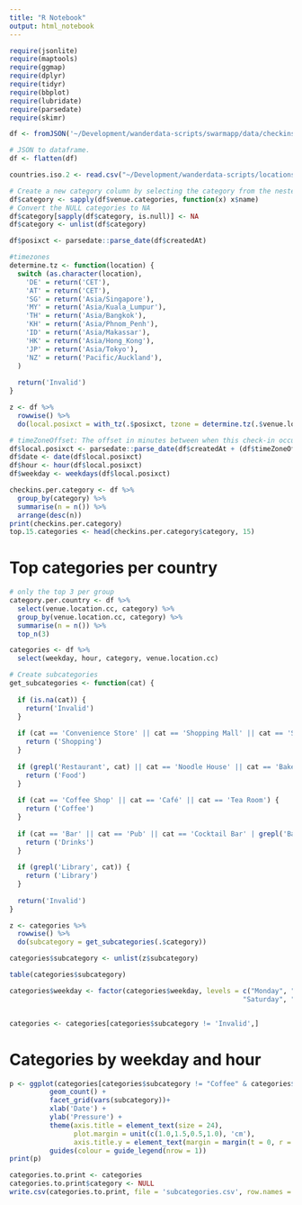 ```yaml
---
title: "R Notebook"
output: html_notebook
---
```


```r
require(jsonlite)
require(maptools)
require(ggmap)
require(dplyr)
require(tidyr)
require(bbplot)
require(lubridate)
require(parsedate)
require(skimr)
```

```r
df <- fromJSON('~/Development/wanderdata-scripts/swarmapp/data/checkins.json')

# JSON to dataframe.
df <- flatten(df)
```

```r
countries.iso.2 <- read.csv("~/Development/wanderdata-scripts/locations/data/countries_iso_2.csv")

# Create a new category column by selecting the category from the nested structure 'venue.category'
df$category <- sapply(df$venue.categories, function(x) x$name)
# Convert the NULL categories to NA
df$category[sapply(df$category, is.null)] <- NA
df$category <- unlist(df$category)

df$posixct <- parsedate::parse_date(df$createdAt)
```

```r
#timezones
determine.tz <- function(location) {
  switch (as.character(location),
    'DE' = return('CET'),
    'AT' = return('CET'),
    'SG' = return('Asia/Singapore'),
    'MY' = return('Asia/Kuala_Lumpur'),
    'TH' = return('Asia/Bangkok'),
    'KH' = return('Asia/Phnom_Penh'),
    'ID' = return('Asia/Makassar'),
    'HK' = return('Asia/Hong_Kong'),
    'JP' = return('Asia/Tokyo'),
    'NZ' = return('Pacific/Auckland'),
  )
  
  return('Invalid')
}

z <- df %>%
  rowwise() %>%
  do(local.posixct = with_tz(.$posixct, tzone = determine.tz(.$venue.location.cc)))

# timeZoneOffset: The offset in minutes between when this check-in occurred and the same time in UTC. For example, a check-in that happened at -0500 UTC will have a timeZoneOffset of -300.
df$local.posixct <- parsedate::parse_date(df$createdAt + (df$timeZoneOffset * 60))
df$date <- date(df$local.posixct)
df$hour <- hour(df$local.posixct)
df$weekday <- weekdays(df$local.posixct)
```

```r
checkins.per.category <- df %>%
  group_by(category) %>%
  summarise(n = n()) %>%
  arrange(desc(n))
print(checkins.per.category)
top.15.categories <- head(checkins.per.category$category, 15)
```

# Top categories per country
```r
# only the top 3 per group
category.per.country <- df %>%
  select(venue.location.cc, category) %>%
  group_by(venue.location.cc, category) %>%
  summarise(n = n()) %>%
  top_n(3)
```

```r
categories <- df %>%
  select(weekday, hour, category, venue.location.cc)

# Create subcategories
get_subcategories <- function(cat) {
  
  if (is.na(cat)) {
    return('Invalid')
  }
  
  if (cat == 'Convenience Store' || cat == 'Shopping Mall' || cat == 'Supermarket' ||  cat == 'Market' || cat == 'Grocery Store' || cat == 'Electronics Store' || grepl('Shop', cat)) {
    return ('Shopping')
  }
  
  if (grepl('Restaurant', cat) || cat == 'Noodle House' || cat == 'Bakery'  || cat == 'Pizza Place' || cat == 'Burger Joint' || cat == 'Pie Shop' || cat == 'Food Court' || cat == 'Food Truck') {
    return ('Food')
  }
  
  if (cat == 'Coffee Shop' || cat == 'Café' || cat == 'Tea Room') {
    return ('Coffee')
  }
  
  if (cat == 'Bar' || cat == 'Pub' || cat == 'Cocktail Bar' | grepl('Bar', cat) || cat == 'Beer Garden') {
    return ('Drinks')
  }
  
  if (grepl('Library', cat)) {
    return ('Library')
  }
  
  return('Invalid')
}

z <- categories %>%
  rowwise() %>%
  do(subcategory = get_subcategories(.$category))

categories$subcategory <- unlist(z$subcategory)

table(categories$subcategory)

categories$weekday <- factor(categories$weekday, levels = c("Monday", "Tuesday", "Wednesday", "Thursday",  "Friday",
                                                          "Saturday", "Sunday"))


categories <- categories[categories$subcategory != 'Invalid',]
```



# Categories by weekday and hour
```r
p <- ggplot(categories[categories$subcategory != "Coffee" & categories$subcategory != "Food" & categories$subcategory != "Shopping",], aes(y=weekday, x=hour)) +
          geom_count() +
          facet_grid(vars(subcategory))+
          xlab('Date') + 
          ylab('Pressure') +
          theme(axis.title = element_text(size = 24), 
                plot.margin = unit(c(1.0,1.5,0.5,1.0), 'cm'),
                axis.title.y = element_text(margin = margin(t = 0, r = 20, b = 0, l = 0))) +
          guides(colour = guide_legend(nrow = 1)) 
print(p)
```


```r
categories.to.print <- categories
categories.to.print$category <- NULL
write.csv(categories.to.print, file = 'subcategories.csv', row.names = FALSE)
```

